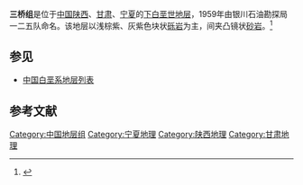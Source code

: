 {{Infobox rockunit
| name           = 三桥组
| period         = 下白垩世
| age            = 
| image          = 
| imagesize      = 
| caption        = 
| type           = [[组_(地质学)|组]]
| prilithology   = 浅棕紫、灰紫色块状[[砾岩|砾岩]]
| otherlithology = 凸镜状[[砂岩|砂岩]]
| namedfor       = 
| namedby        = 银川石油勘探局一二五队
| region         = [[陕西|陕西]]、[[甘肃|甘肃]]、[[宁夏|宁夏]]
| country        = {{PRC}}
| coordinates    =
| unitof         =
| subunits       = 
| underlies      = [[和尚铺组|和尚铺组]]
| overlies       = [[陇山岩群|陇山岩群]]变质岩
| thickness      = 
| extent         =
| area           = 
| map            = 
| map_caption    = 
}}
'''三桥组'''是位于[[中国|中国]][[陕西|陕西]]、[[甘肃|甘肃]]、[[宁夏|宁夏]]的[[下白垩世|下白垩世]][[地层|地层]]，1959年由银川石油勘探局一二五队命名。该地层以浅棕紫、灰紫色块状[[砾岩|砾岩]]为主，间夹凸镜状[[砂岩|砂岩]]。<ref>{{cite book | title=《中国岩石地层辞典》 | publisher=中国地质大学出版社 | author=高振家、陈克强、魏家庸 | year=2000}}</ref>

== 参见 ==
* [[中国白垩系地层列表|中国白垩系地层列表]]

== 参考文献 ==
{{Reflist}}

{{地质小作品}}

[[Category:中国地层组|Category:中国地层组]]
[[Category:宁夏地理|Category:宁夏地理]]
[[Category:陕西地理|Category:陕西地理]]
[[Category:甘肃地理|Category:甘肃地理]]